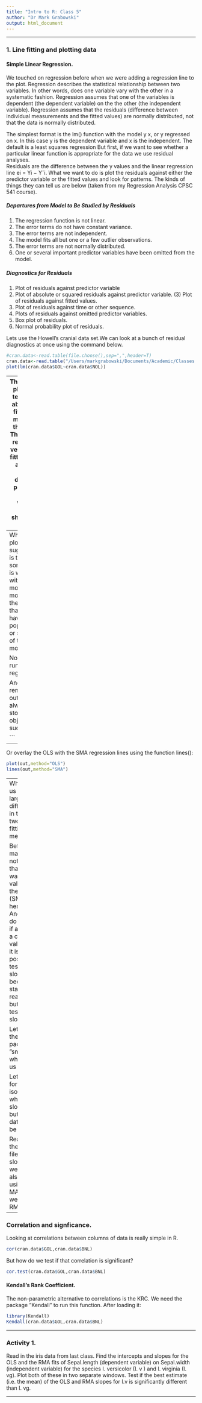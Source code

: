 ```yaml
---
title: "Intro to R: Class 5"
author: "Dr Mark Grabowski"
output: html_document
---
```


---

### 1. Line fitting and plotting data
#### Simple Linear Regression.
We touched on regression before when we were adding a regression line to the plot. Regression describes the statistical relationship between two variables. In other words, does one variable vary with the other in a systematic fashion. Regression assumes that one of the variables is dependent (the dependent variable) on the the other (the independent variable). Regression assumes that the residuals (difference between individual measurements and the fitted values) are normally distributed, not that the data is normally distributed.  

The simplest format is the lm() function with the model y x, or y regressed on x. In this case y is the dependent variable and x is the independent. The default is a least squares regression
But first, if we want to see whether a particular linear function is appropriate for the data we use residual analyses.  
Residuals are the difference between the y values and the linear regression line ei = Yi − Yˆi. What we want to do is plot the residuals against either the predictor variable or the fitted values and look for patterns. The kinds of things they can tell us are below (taken from my Regression Analysis CPSC 541 course).  

##### Departures from Model to Be Studied by Residuals
(1) The regression function is not linear.
(2) The error terms do not have constant variance.
(3) The error terms are not independent.
(4) The model fits all but one or a few outlier observations.
(5) The error terms are not normally distributed.
(6) One or several important predictor variables have been omitted from the model.

##### Diagnostics for Residuals
(1) Plot of residuals against predictor variable
(2) Plot of absolute or squared residuals against predictor variable. (3) Plot of residuals against fitted values.
(4) Plot of residuals against time or other sequence.
(5) Plots of residuals against omitted predictor variables.
(6) Box plot of residuals.
(7) Normal probability plot of residuals.  

Lets use the Howell’s cranial data set.We can look at a bunch of residual diagnostics at once using the command below.
```r
#cran.data<-read.table(file.choose(),sep=",",header=T)
cran.data<-read.table("/Users/markgrabowski/Documents/Academic/Classes Taught/LJMU Classes/2021/Spring/7107NATSCI - R Classes/Online R Classes/Class 5/Howells Subsample.csv",sep=",",header=T)
plot(lm(cran.data$GOL~cran.data$NOL))
```
---
These four plots are telling us about the fit of our model to the data. The first is residuals versus the fitted data, and we see definite patterns here where there should be none.  

One thing this plot does not show us is the residuals versus the predictors. Lets do this:
```r
plot(lm(cran.data$GOL~cran.data$NOL)$resid ~ cran.data$NOL)
```
---
What these plots are suggesting is that something is wrong with our model. It is most likely the fact that we have left populations or sex out of the model.  

Now let’s run the regression:
```r
lm(GOL~BNL,data=cran.data)
```
Here we see the estimate of the intercept (74.600) and the slope (1.055). More results can be obtained with the summary command.
```r
summary(lm(GOL~BNL,data=cran.data))
```
The most important results here are labeled “Coefficients:”, and give you the estimates of the intercept and the slope (called “BNL”, it is always the name of the independent variable of interest), the standard errors, t values (the coefficient divided by the standard error), which get compared to a Student’s t distribution and give you the P values for each coefficient - labeled in the column:Pr(>|t|)  

And remember, output can always be stored in objects such as:
```r
cran.data.reg <-lm(cran.data[,3]~cran.data[,2])
```
#### Multiple regression.
Multiple regression is just as easy as simple linear regression in R. Let’s add the variable “Sex” to our linear equation, but include the interaction between BNL and Sex along with Sex and BNL as predictor variables (if we wanted just BNL and Sex without the interaction we would just use a +”).
```r
summary(lm(GOL~BNL*Sex,data=cran.data))
```
### MA and RMA.
One of the best functions in R for regression analysis is in the package lmodel2. Once you get this and then load it onto our workspace, we are going to look at the function lmodel2().  
Lets use the Howell’s data again. Check out the variables (i.e. column names) in this dataset.
```r
library(lmodel2)
names(cran.data)
```
Lets look at the relationship between GOL and BNL using different forms of regression.
```r
out<-lmodel2(GOL~BNL,data=cran.data)
out
```
Note that here ”SMA” and not ”RMA” is a standard/reduced major axis regression. What we see is that the lmodel2() function gives us the n, the r, r2, tests of whether the OLS slope is significantly different from zero, and the angle between the lines y x and x y. The table shows you the method used, the intercept, slope, angle between the regression line and abscissa, and the p-value for the test of the slope. It does not give you a p-value for the SMA (reduced major axis).  
We can also plot each of these results individually.
```r
plot(out,method="OLS")

```
---
Or overlay the OLS with the SMA regression lines using the function lines():
```r
plot(out,method="OLS")
lines(out,method="SMA")

```
---
Which lets us see the large differences in these two line fitting methods.  

Before we may have noticed that there was no p-value for the RMA (SMA here) test. And how do we test if a slope is a certain value? Well it is not possible to test if RMA slopes = 0 because of statistical reasons, but we can test if slope =1.  

Lets load the package ”smatr”, which lets us do this.  

Lets test for isometry, where the slope is 1 but the data has to be logged?
```r
library(smatr)
with(cran.data,slope.test(log(BNL),log(GOL),test.value=1,method="SMA",alpha=0.05))
```
Boom, test for isometry. And here we see that the slope is significantly greater than 1 with a 0.05% probability of Type I error.  

Reading the help file for slope.test we can also test using OLS, MA, as well as RMA.

---

### Correlation and signficance.
Looking at correlations between columns of data is really simple in R.
```r
cor(cran.data$GOL,cran.data$BNL)
```
But how do we test if that correlation is significant?
```r
cor.test(cran.data$GOL,cran.data$BNL)
```

#### Kendall’s Rank Coefficient.
The non-parametric alternative to correlations is the KRC. We need the package ”Kendall” to run this function. After loading it:
```r
library(Kendall)
Kendall(cran.data$GOL,cran.data$BNL)
```

---

### Activity 1.
Read in the iris data from last class. Find the intercepts and slopes for the OLS and the RMA fits of Sepal.length (dependent variable) on Sepal.width (independent variable) for the species I. versicolor (I. v ) and I. virginia (I. vg). Plot both of these in two separate windows. Test if the best estimate (i.e. the mean) of the OLS and RMA slopes for I.v is significantly different than I. vg.

---
